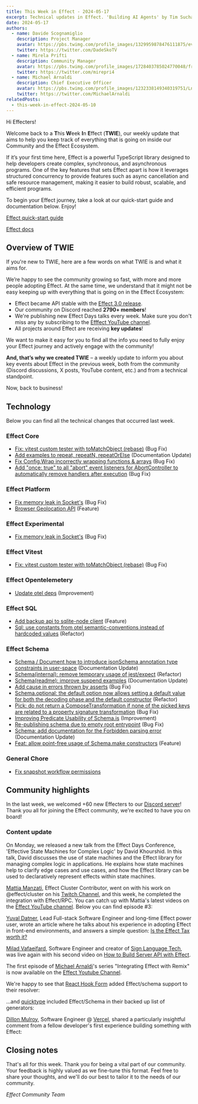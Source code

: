 ```yaml
---
title: This Week in Effect - 2024-05-17
excerpt: Technical updates in Effect. 'Building AI Agents' by Tim Suchanek. 'Building Skott, A Journey of Effect-Driven Development.', by Antoine Coulon.
date: 2024-05-17
authors:
  - name: Davide Scognamiglio
    description: Project Manager
    avatar: https://pbs.twimg.com/profile_images/1329959878476111875/evHG8VX6_400x400.jpg
    twitter: https://twitter.com/DadeSkoTV
  - name: Mirela Prifti
    description: Community Manager
    avatar: https://pbs.twimg.com/profile_images/1728403785024770048/frKphayT_400x400.jpg
    twitter: https://twitter.com/mirepri4
  - name: Michael Arnaldi
    description: Chief Executive Officer
    avatar: https://pbs.twimg.com/profile_images/1232338149340319751/Ln9nNWyk_400x400.jpg
    twitter: https://twitter.com/MichaelArnaldi
relatedPosts:
  - this-week-in-effect-2024-05-10
---
```


Hi Effecters! 

Welcome back to a **T**his **W**eek **I**n **E**ffect (**TWIE**), our weekly update that aims to help you keep track of everything that is going on inside our Community and the Effect Ecosystem.

If it’s your first time here, Effect is a powerful TypeScript library designed to help developers create complex, synchronous, and asynchronous programs. One of the key features that sets Effect apart is how it leverages structured concurrency to provide features such as async cancellation and safe resource management, making it easier to build robust, scalable, and efficient programs.

To begin your Effect journey, take a look at our quick-start guide and documentation below. Enjoy!

[Effect quick-start guide](/docs/quickstart)

[Effect docs](/docs/introduction)

## Overview of TWIE

If you're new to TWIE, here are a few words on what TWIE is and what it aims for.

We’re happy to see the community growing so fast, with more and more people adopting Effect. At the same time, we understand that it might not be easy keeping up with everything that is going on in the Effect Ecosystem:

- Effect became API stable with the [Effect 3.0 release](https://effect.website/blog/effect-3.0).
- Our community on Discord reached **2790+ members**!
- We're publishing new Effect Days talks every week. Make sure you don't miss any by subscribing to the [Efffect YouTube channel](https://www.youtube.com/@effect-ts).
- All projects around Effect are receiving **key updates**!

We want to make it easy for you to find all the info you need to fully enjoy your Effect journey and actively engage with the community!

**And, that’s why we created TWIE** – a weekly update to inform you about key events about Effect in the previous week, both from the community (Discord discussions, X posts, YouTube content, etc.) and from a technical standpoint.

Now, back to business!


## Technology

Below you can find all the technical changes that occurred last week.

### Effect Core
+ [Fix: vitest custom tester with toMatchObject (rebase)](https://github.com/Effect-TS/effect/pull/2732) (Bug Fix)
+ [Add examples to repeat, repeatN, repeatOrElse](https://github.com/Effect-TS/effect/pull/2760) (Documentation Update)
+ [Fix Config.Wrap incorrectly wrapping functions & arrays](https://github.com/Effect-TS/effect/pull/2762) (Bug Fix)
+ [Add "once: true" to all "abort" event listeners for AbortController to automatically remove handlers after execution](https://github.com/Effect-TS/effect/pull/2761) (Bug Fix)

### Effect Platform
+ [Fix memory leak in Socket's](https://github.com/Effect-TS/effect/pull/2750) (Bug Fix)
+ [Browser Geolocation API](https://github.com/Effect-TS/effect/pull/2691) (Feature)

### Effect Experimental
+ [Fix memory leak in Socket's](https://github.com/Effect-TS/effect/pull/2750) (Bug Fix)

### Effect Vitest
+ [Fix: vitest custom tester with toMatchObject (rebase)](https://github.com/Effect-TS/effect/pull/2732) (Bug Fix)


### Effect Opentelemetery
+ [Update otel deps](https://github.com/Effect-TS/effect/pull/2736) (Improvement)


### Effect SQL
+ [Add backup api to sqlite-node client](https://github.com/Effect-TS/effect/pull/2749) (Feature)
+ [Sql: use constants from otel semantic-conventions instead of hardcoded values](https://github.com/Effect-TS/effect/pull/2712) (Refactor)


### Effect Schema
+ [Schema / Document how to introduce jsonSchema annotation type constraints in user-space](https://github.com/Effect-TS/effect/pull/2726) (Documentation Update)
+ [Schema(internal): remove temporary usage of jest/expect](https://github.com/Effect-TS/effect/pull/2734) (Refactor)
+ [Schema(readme): improve suspend examples](https://github.com/Effect-TS/effect/pull/2735) (Documentation Update)
+ [Add cause in errors thrown by asserts](https://github.com/Effect-TS/effect/pull/2738) (Bug Fix)
+ [Schema.optional: the default option now allows setting a default value for both the decoding phase and the default constructor](https://github.com/Effect-TS/effect/pull/2741) (Refactor)
+ [Pick: do not return a ComposeTransformation if none of the picked keys are related to a property signature transformation](https://github.com/Effect-TS/effect/pull/2746) (Bug Fix)
+ [Improving Predicate Usability of Schema.is](https://github.com/Effect-TS/effect/pull/2756) (Improvement)
+ [Re-publishing schema due to empty root entrypoint](https://github.com/Effect-TS/effect/pull/2757) (Bug Fix)
+ [Schema: add documentation for the Forbidden parsing error](https://github.com/Effect-TS/effect/pull/2766) (Documentation Update)
+ [Feat: allow point-free usage of Schema.make constructors](https://github.com/Effect-TS/effect/pull/2769) (Feature)

### General Chore
+ [Fix snapshot workflow permissions](https://github.com/Effect-TS/effect/pull/2752)

## Community highlights

In the last week, we welcomed +60 new Effecters to our [Discord server](https://discord.gg/effect-ts)! Thank you all for joining the Effect community, we're excited to have you on board!

### Content update

On Monday, we released a new talk from the Effect Days Conference, 'Effective State Machines for Complex Logic' by David Khourshid. In this talk, David discusses the use of state machines and the Effect library for managing complex logic in applications. He explains how state machines help to clarify edge cases and use cases, and how the Effect library can be used to declaratively represent effects within state machines.
<YouTube url="https://www.youtube.com/embed/mZJxGgI7FXU?si=mG9FdlMRJnNYFaTO" />

[Mattia Manzati](https://twitter.com/MattiaManzati), Effect Cluster Contributor, went on with his work on @effect/cluster on his [Twitch Channel](https://www.twitch.tv/videos/2135438468), and this week, he completed the integration with Effect/RPC. You can catch up with Mattia's latest videos on the [Effect YouTube channel](https://www.youtube.com/@effect-ts). Below you can find episode #3:

<YouTube url="https://www.youtube.com/embed/8WanmCpq_Mw?si=M9mvFH6umk9273mi" />

[Yuval Datner](https://x.com/Datnerr), Lead Full-stack Software Engineer and long-time Effect power user, wrote an article where he talks about his experience in adopting Effect in front-end environments, and answers a simple question: [Is the Effect Tax worth it?](https://dev.to/datner/the-effect-tax-3gn0)

<Tweet id="1789938747238167003" />

[Milad Vafaeifard](https://twitter.com/miladvafaeifard), Software Engineer and creator of [Sign Language Tech](https://www.youtube.com/channel/UCIPaBhc8mQHrt6o0OTuCUXQ), was live again with his second video on [How to Build Server API with Effect](https://www.youtube.com/watch?v=-kg4ChAps_c). 

<YouTube url="https://www.youtube.com/embed/-kg4ChAps_c?si=s4T_NWJHIhbXiLEC" />

The first episode of [Michael Arnaldi](https://twitter.com/MichaelArnaldi)'s series "Integrating Effect with Remix" is now available on the [Effect Youtube Channel](https://www.youtube.com/channel/UC8wNHsXmEuoikbwRdLeoJQg).

<YouTube url="https://www.youtube.com/embed/THods1Q_qL8?si=PrPsXpG_L0KgwCdA" />

We're happy to see that [React Hook Form](https://react-hook-form.com/) added Effect/schema support to their resolver:
<Tweet id="1790545199539892297" />

...and [quicktype](https://app.quicktype.io/) included Effect/Schema in their backed up list of generators:
<Tweet id="1790433190286393492" />

[Dillon Mulroy](https://twitter.com/dillon_mulroy), Software Engineer @ [Vercel](https://vercel.com), shared a particularly insightful comment from a fellow developer's first experience building something with Effect:

<Tweet id="1790905374867906617" />

## Closing notes

That's all for this week. Thank you for being a vital part of our community. Your feedback is highly valued as we fine-tune this format. Feel free to share your thoughts, and we'll do our best to tailor it to the needs of our community.

_Effect Community Team_
